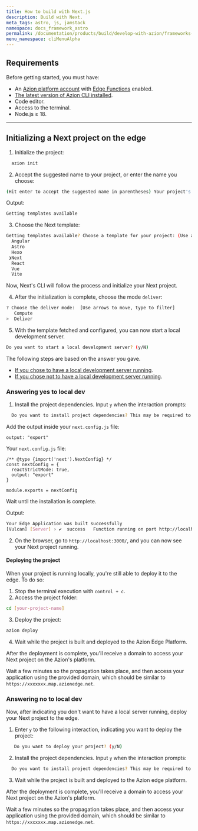 ```yaml
---
title: How to build with Next.js
description: Build with Next.
meta_tags: astro, js, jamstack
namespace: docs_framework_astro
permalink: /documentation/products/build/develop-with-azion/frameworks-specific/next/
menu_namespace: cliMenuAlpha
---
```


## Requirements

Before getting started, you must have:

- An [Azion platform account](/en/documentation/products/accounts/creating-account/) with [Edge Functions](/en/documentation/products/edge-application/edge-functions/) enabled.
- [The latest version of Azion CLI installed](/documentation/products/azion-cli/overview/).
- Code editor.
- Access to the terminal.
- Node.js ≥ 18.

---

## Initializing a Next project on the edge

1. Initialize the project:

```sh 
  azion init
```

2. Accept the suggested name to your project, or enter the name you choose:

```sh 
(Hit enter to accept the suggested name in parentheses) Your project's name:  (dynamic_caligari)
```

Output: 

```sh
Getting templates available
```

3. Choose the Next template: 

```sh 
Getting templates available? Choose a template for your project: (Use arrow keys)
  Angular 
  Astro 
  Hexo 
 ❯Next 
  React 
  Vue 
  Vite 
```

Now, Next's CLI will follow the process and initialize your Next project.

4. After the initialization is complete, choose the mode `deliver`:

```sh 
? Choose the deliver mode:  [Use arrows to move, type to filter]
   Compute
>  Deliver
```

5. With the template fetched and configured, you can now start a local development server.

```sh 
Do you want to start a local development server? (y/N) 
```

The following steps are based on the answer you gave. 

- [If you chose to have a local development server running](/en/documentation/products/build/develop-with-azion/frameworks-specific/next/#answering-yes-to-local-dev).
- [If you chose not to have a local development server running](/en/documentation/products/build/develop-with-azion/frameworks-specific/next/#answering-no-to-local-dev).

### Answering yes to local dev

1. Install the project dependencies. Input `y` when the interaction prompts:

```sh 
  Do you want to install project dependencies? This may be required to start local development server (y/N)
```

Add the output inside your `next.config.js` file: 

```
output: "export"
```

Your `next.config.js` file: 

```
/** @type {import('next').NextConfig} */
const nextConfig = {
  reactStrictMode: true,
  output: "export"
}

module.exports = nextConfig
```

Wait until the installation is complete.

Output:

```sh
Your Edge Application was built successfully
[Vulcan] [Server] › ✔  success   Function running on port http://localhost:3000/
```

2. On the browser, go to `http://localhost:3000/`, and you can now see your Next project running.

#### Deploying the project

When your project is running locally, you're still able to deploy it to the edge. To do so: 

1. Stop the terminal execution with `control + c`. 
2. Access the project folder:

```sh
cd [your-project-name] 
```

3. Deploy the project: 

```sh
azion deploy
```

4. Wait while the project is built and deployed to the Azion Edge Platform.

After the deployment is complete, you'll receive a domain to access your Next project on the Azion's platform.

Wait a few minutes so the propagation takes place, and then access your application using the provided domain, which should be similar to `https://xxxxxxx.map.azionedge.net`.

### Answering no to local dev

Now, after indicating you don't want to have a local server running, deploy your Next project to the edge. 

1. Enter `y` to the following interaction, indicating you want to deploy the project:

```sh
   Do you want to deploy your project? (y/N) 
```

2. Install the project dependencies. Input `y` when the interaction prompts:

```sh 
  Do you want to install project dependencies? This may be required to deploy your project (y/N)
```

3. Wait while the project is built and deployed to the Azion edge platform.

After the deployment is complete, you'll receive a domain to access your Next project on the Azion's platform.

Wait a few minutes so the propagation takes place, and then access your application using the provided domain, which should be similar to `https://xxxxxxx.map.azionedge.net`.